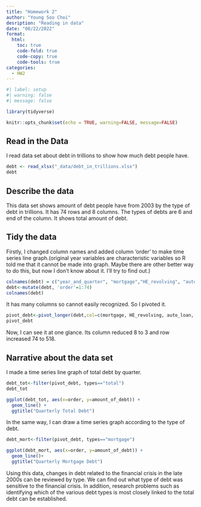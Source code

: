 ```yaml
---
title: "Homework 2"
author: "Young Soo Choi"
desription: "Reading in data"
date: "08/22/2022"
format:
  html:
    toc: true
    code-fold: true
    code-copy: true
    code-tools: true
categories:
  - HW2
---
```


```r
#| label: setup
#| warning: false
#| message: false

library(tidyverse)

knitr::opts_chunk$set(echo = TRUE, warning=FALSE, message=FALSE)
```

## Read in the Data

I read data set about debt in trillions to show how much debt people have.

```r
debt <- read_xlsx("_data/debt_in_trillions.xlsx")
debt
```

## Describe the data

This data set shows amount of debt people have from 2003 by the type of debt in trillions. It has 74 rows and 8 columns. The types of debts are 6 and end of the column. It shows total amount of debt.


## Tidy the data

Firstly, I changed column names and added column 'order' to make time series line graph.(original year variables are characteristic variables so R told me that it cannot be made into graph. Maybe there are other better way to do this, but now I don't know about it. I'll try to find out.)

```r
colnames(debt) = c("year_and_quarter", "mortgage","HE_revolving", "auto_loan","credit_card","student_loan","other","total")
debt<-mutate(debt, 'order'=1:74)
colnames(debt)
```

It has many columns so cannot easily recognized. So I pivoted it.

```r
pivot_debt<-pivot_longer(debt,col=c(mortgage, HE_revolving, auto_loan, credit_card,student_loan,other, total), names_to="types", values_to="amount_of_debt")
pivot_debt
```

Now, I can see it at one glance. Its column reduced 8 to 3 and row increased 74 to 518.

## Narrative about the data set 

I made a time series line graph of total debt by quarter.

```r
debt_tot<-filter(pivot_debt, types=="total")
debt_tot

ggplot(debt_tot, aes(x=order, y=amount_of_debt)) + 
  geom_line() +
  ggtitle("Quarterly Total Debt")
```

In the same way, I can draw a time series graph according to the type of debt.

```r
debt_mort<-filter(pivot_debt, types=="mortgage")

ggplot(debt_mort, aes(x=order, y=amount_of_debt)) + 
  geom_line()+
  ggtitle("Quarterly Mortgage Debt")
```

Using this data, changes in debt related to the financial crisis in the late 2000s can be reviewed by type. We can find out what type of debt was sensitive to the financial crisis.
In addition, research problems such as identifying which of the various debt types is most closely linked to the total debt can be established.